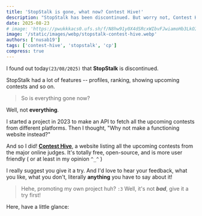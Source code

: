 ---
title: 'StopStalk is gone, what now? Contest Hive!'
description: "StopStalk has been discontinued. But worry not, Contest Hive is here to stay! We gathered all the upcoming contests in one place, so you don't have to."
date: 2025-08-23
# image: 'https://pwukkkacs0.ufs.sh/f/N8hw91y0X4dSRcxWIbvFJwiamoHb3LkOIN4TgAX2YZpMUf0S'
image: '/static/images/webp/stopstalk-contest-hive.webp'
authors: ['nusab19']
tags: ['contest-hive', 'stopstalk', 'cp']
compress: true
---


I found out today`(23/08/2025)` that **StopStalk** is discontinued.

StopStalk had a lot of features -- profiles, ranking, showing upcoming contests and so on.

> So is everything gone now?

Well, not **everything**.

I started a project in 2023 to make an API to fetch all the upcoming contests from different platforms. Then I thought, "Why not make a functioning website instead?"

And so I did! **[Contest Hive](https://contest-hive.vercel.app/)**, a website listing all the upcoming contests from the major online judges. It's totally free, open-source, and is more user friendly ( or at least in my opinion `^_^` )

I really suggest you give it a try. And I'd love to hear your feedback, what you like, what you don't, literally **anything** you have to say about it!

> Hehe, promoting my own project huh? `:3`
> Well, it's not **_bad_**, give it a try first!

Here, have a little glance:

<SmartImage
  src="/static/images/contest-hive.vercel.app_focused-min.png"
  alt="Contest Hive Screenshot"
  compress={false}
  class="rounded-xl"
/>
